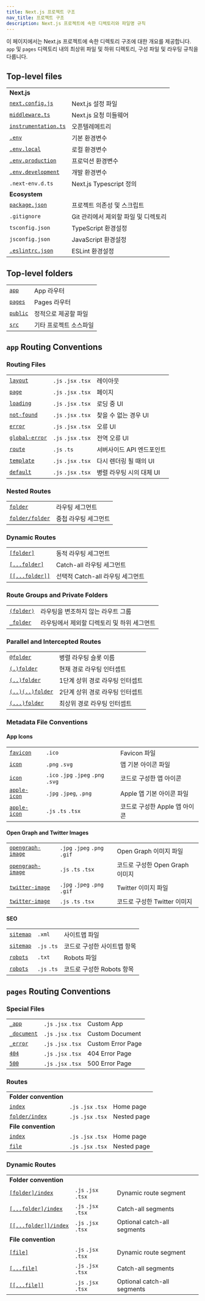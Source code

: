 ```yaml
---
title: Next.js 프로젝트 구조
nav_title: 프로젝트 구조
description: Next.js 프로젝트에 속한 디렉토리와 파일명 규칙
---
```


이 페이지에서는 Next.js 프로젝트에 속한 디렉토리 구조에 대한 개요를 제공합니다. `app` 및 `pages` 디렉토리 내의 최상위 파일 및 하위 디렉토리, 구성 파일 및 라우팅 규칙을 다룹니다.

## Top-level files

|                                                                                             |                                         |
| ------------------------------------------------------------------------------------------- |-----------------------------------------|
| **Next.js**                                                                                 |                                         |
| [`next.config.js`](/docs/app/api-reference/next-config-js)                                  | Next.js 설정 파일                           |
| [`middleware.ts`](/docs/app/building-your-application/routing/middleware)                   | Next.js 요청 미들웨어                         |
| [`instrumentation.ts`](/docs/app/building-your-application/optimizing/instrumentation)      | 오픈텔레메트리       |
| [`.env`](/docs/app/building-your-application/configuring/environment-variables)             | 기본 환경변수                                 |
| [`.env.local`](/docs/app/building-your-application/configuring/environment-variables)       | 로컬 환경변수                                 |
| [`.env.production`](/docs/app/building-your-application/configuring/environment-variables)  | 프로덕션 환경변수                               |
| [`.env.development`](/docs/app/building-your-application/configuring/environment-variables) | 개발 환경변수                                 |
| `.next-env.d.ts`                                                                            | Next.js Typescript 정의                   |
| **Ecosystem**                                                                               |                                         |
| [`package.json`](/docs/getting-started/installation#manual-installation)                    | 프로젝트 의존성 및 스크립트                         |
| `.gitignore`                                                                                | Git 관리에서 제외할 파일 및 디렉토리                  |
| `tsconfig.json`                                                                             | TypeScript 환경설정                           |
| `jsconfig.json`                                                                             | JavaScript 환경설정                             |
| [`.eslintrc.json`](/docs/app/building-your-application/configuring/eslint)                  | ESLint 환경설정           |

## Top-level folders

|                                                                         |                                    |
| ----------------------------------------------------------------------- | ---------------------------------- |
| [`app`](/docs/app/building-your-application/routing)                    | App 라우터                         |
| [`pages`](/docs/pages/building-your-application/routing)                | Pages 라우터                       |
| [`public`](/docs/getting-started/installation#create-the-public-folder) | 정적으로 제공할 파일         |
| [`src`](/docs/app/building-your-application/configuring/src-directory)  | 기타 프로젝트 소스파일 |

## `app` Routing Conventions

### Routing Files

|                                                                                 |                     |                              |
| ------------------------------------------------------------------------------- | ------------------- | ---------------------------- |
| [`layout`](/docs/app/api-reference/file-conventions/layout)                     | `.js` `.jsx` `.tsx` | 레이아웃                       |
| [`page`](/docs/app/api-reference/file-conventions/page)                         | `.js` `.jsx` `.tsx` | 페이지                         |
| [`loading`](/docs/app/api-reference/file-conventions/loading)                   | `.js` `.jsx` `.tsx` | 로딩 중 UI                   |
| [`not-found`](/docs/app/api-reference/file-conventions/not-found)               | `.js` `.jsx` `.tsx` | 찾을 수 없는 경우 UI                 |
| [`error`](/docs/app/api-reference/file-conventions/error)                       | `.js` `.jsx` `.tsx` | 오류 UI                     |
| [`global-error`](/docs/app/api-reference/file-conventions/error#global-errorjs) | `.js` `.jsx` `.tsx` | 전역 오류 UI              |
| [`route`](/docs/app/api-reference/file-conventions/route)                       | `.js` `.ts`         | 서버사이드 API 엔드포인트                 |
| [`template`](/docs/app/api-reference/file-conventions/template)                 | `.js` `.jsx` `.tsx` | 다시 렌더링 될 때의 UI           |
| [`default`](/docs/app/api-reference/file-conventions/default)                   | `.js` `.jsx` `.tsx` | 병렬 라우팅 시의 대체 UI |

### Nested Routes

|                                                                              |                      |
| ---------------------------------------------------------------------------- | -------------------- |
| [`folder`](/docs/app/building-your-application/routing#route-segments)       | 라우팅 세그먼트        |
| [`folder/folder`](/docs/app/building-your-application/routing#nested-routes) | 중첩 라우팅 세그먼트 |

### Dynamic Routes

|                                                                                                           |                             |
| --------------------------------------------------------------------------------------------------------- | --------------------------- |
| [`[folder]`](/docs/app/building-your-application/routing/dynamic-routes#convention)                       | 동적 라우팅 세그먼트       |
| [`[...folder]`](/docs/app/building-your-application/routing/dynamic-routes)                               | Catch-all 라우팅 세그먼트          |
| [`[[...folder]]`](/docs/app/building-your-application/routing/dynamic-routes#optional-catch-all-segments) | 선택적 Catch-all 라우팅 세그먼트 |

### Route Groups and Private Folders

|                                                                                     |                                                  |
| ----------------------------------------------------------------------------------- | ------------------------------------------------ |
| [`(folder)`](/docs/app/building-your-application/routing/route-groups#convention)   | 라우팅을 변조하지 않는 라우트 그룹           |
| [`_folder`](/docs/app/building-your-application/routing/colocation#private-folders) | 라우팅에서 제외할 디렉토리 및 하위 세그먼트 |

### Parallel and Intercepted Routes

|                                                                                                |                            |
| ---------------------------------------------------------------------------------------------- | -------------------------- |
| [`@folder`](/docs/app/building-your-application/routing/parallel-routes#convention)            | 병렬 라우팅 슬롯 이름                 |
| [`(.)folder`](/docs/app/building-your-application/routing/intercepting-routes#convention)      | 현재 경로 라우팅 인터셉트        |
| [`(..)folder`](/docs/app/building-your-application/routing/intercepting-routes#convention)     | 1단계 상위 경로 라우팅 인터셉트  |
| [`(..)(..)folder`](/docs/app/building-your-application/routing/intercepting-routes#convention) | 2단계 상위 경로 라우팅 인터셉트 |
| [`(...)folder`](/docs/app/building-your-application/routing/intercepting-routes#convention)    | 최상위 경로 라우팅 인터셉트        |

### Metadata File Conventions

#### App Icons

|                                                                                                                 |                                     |                          |
| --------------------------------------------------------------------------------------------------------------- | ----------------------------------- | ------------------------ |
| [`favicon`](/docs/app/api-reference/file-conventions/metadata/app-icons#favicon)                                | `.ico`                              | Favicon 파일             |
| [`icon`](/docs/app/api-reference/file-conventions/metadata/app-icons#icon)                                      | `.png` `.svg`                       | 앱 기본 아이콘 파일            |
| [`icon`](/docs/app/api-reference/file-conventions/metadata/app-icons#generate-icons-using-code-js-ts-tsx)       | `.ico` `.jpg` `.jpeg` `.png` `.svg` | 코드로 구성한 앱 아이콘       |
| [`apple-icon`](/docs/app/api-reference/file-conventions/metadata/app-icons#apple-icon)                          | `.jpg` `.jpeg`, `.png`              | Apple 앱 기본 아이콘 파일      |
| [`apple-icon`](/docs/app/api-reference/file-conventions/metadata/app-icons#generate-icons-using-code-js-ts-tsx) | `.js` `.ts` `.tsx`                  | 코드로 구성한 Apple 앱 아이콘 |

#### Open Graph and Twitter Images

|                                                                                                                             |                              |                            |
| --------------------------------------------------------------------------------------------------------------------------- | ---------------------------- | -------------------------- |
| [`opengraph-image`](/docs/app/api-reference/file-conventions/metadata/opengraph-image#opengraph-image)                      | `.jpg` `.jpeg` `.png` `.gif` | Open Graph 이미지 파일      |
| [`opengraph-image`](/docs/app/api-reference/file-conventions/metadata/opengraph-image#generate-images-using-code-js-ts-tsx) | `.js` `.ts` `.tsx`           | 코드로 구성한 Open Graph 이미지 |
| [`twitter-image`](/docs/app/api-reference/file-conventions/metadata/opengraph-image#twitter-image)                          | `.jpg` `.jpeg` `.png` `.gif` | Twitter 이미지 파일         |
| [`twitter-image`](/docs/app/api-reference/file-conventions/metadata/opengraph-image#generate-images-using-code-js-ts-tsx)   | `.js` `.ts` `.tsx`           | 코드로 구성한 Twitter 이미지    |

#### SEO

|                                                                                             |             |                       |
| ------------------------------------------------------------------------------------------- | ----------- | --------------------- |
| [`sitemap`](/docs/app/api-reference/file-conventions/metadata/sitemap#static-sitemapxml)    | `.xml`      | 사이트맵 파일          |
| [`sitemap`](/docs/app/api-reference/file-conventions/metadata/sitemap#generate-a-sitemap)   | `.js` `.ts` | 코드로 구성한 사이트맵 항목    |
| [`robots`](/docs/app/api-reference/file-conventions/metadata/robots#static-robotstxt)       | `.txt`      | Robots 파일           |
| [`robots`](/docs/app/api-reference/file-conventions/metadata/robots#generate-a-robots-file) | `.js` `.ts` | 코드로 구성한 Robots 항목 |

## `pages` Routing Conventions

### Special Files

|                                                                                                             |                     |                   |
| ----------------------------------------------------------------------------------------------------------- | ------------------- | ----------------- |
| [`_app`](/docs/pages/building-your-application/routing/custom-app)                                          | `.js` `.jsx` `.tsx` | Custom App        |
| [`_document`](/docs/pages/building-your-application/routing/custom-document)                                | `.js` `.jsx` `.tsx` | Custom Document   |
| [`_error`](/docs/pages/building-your-application/routing/custom-error#more-advanced-error-page-customizing) | `.js` `.jsx` `.tsx` | Custom Error Page |
| [`404`](/docs/pages/building-your-application/routing/custom-error#404-page)                                | `.js` `.jsx` `.tsx` | 404 Error Page    |
| [`500`](/docs/pages/building-your-application/routing/custom-error#500-page)                                | `.js` `.jsx` `.tsx` | 500 Error Page    |

### Routes

|                                                                                                |                     |             |
| ---------------------------------------------------------------------------------------------- | ------------------- | ----------- |
| **Folder convention**                                                                          |                     |             |
| [`index`](/docs/pages/building-your-application/routing/pages-and-layouts#index-routes)        | `.js` `.jsx` `.tsx` | Home page   |
| [`folder/index`](/docs/pages/building-your-application/routing/pages-and-layouts#index-routes) | `.js` `.jsx` `.tsx` | Nested page |
| **File convention**                                                                            |                     |             |
| [`index`](/docs/pages/building-your-application/routing/pages-and-layouts#index-routes)        | `.js` `.jsx` `.tsx` | Home page   |
| [`file`](/docs/pages/building-your-application/routing/pages-and-layouts)                      | `.js` `.jsx` `.tsx` | Nested page |

### Dynamic Routes

|                                                                                                                   |                     |                             |
| ----------------------------------------------------------------------------------------------------------------- | ------------------- | --------------------------- |
| **Folder convention**                                                                                             |                     |                             |
| [`[folder]/index`](/docs/pages/building-your-application/routing/dynamic-routes)                                  | `.js` `.jsx` `.tsx` | Dynamic route segment       |
| [`[...folder]/index`](/docs/pages/building-your-application/routing/dynamic-routes#catch-all-segments)            | `.js` `.jsx` `.tsx` | Catch-all segments          |
| [`[[...folder]]/index`](/docs/pages/building-your-application/routing/dynamic-routes#optional-catch-all-segments) | `.js` `.jsx` `.tsx` | Optional catch-all segments |
| **File convention**                                                                                               |                     |                             |
| [`[file]`](/docs/pages/building-your-application/routing/dynamic-routes)                                          | `.js` `.jsx` `.tsx` | Dynamic route segment       |
| [`[...file]`](/docs/pages/building-your-application/routing/dynamic-routes#catch-all-segments)                    | `.js` `.jsx` `.tsx` | Catch-all segments          |
| [`[[...file]]`](/docs/pages/building-your-application/routing/dynamic-routes#optional-catch-all-segments)         | `.js` `.jsx` `.tsx` | Optional catch-all segments |
